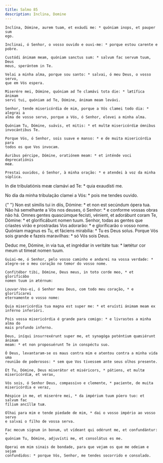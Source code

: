 ```yaml
---
title: Salmo 85
description: Inclina, Domine
---
```


<div class="side-by-side not-content">

    Inclína, Dómine, aurem tuam, et exáudi me: * quóniam inops, et pauper sum
    ego.

    Inclinai, ó Senhor, o vosso ouvido e ouvi-me: * porque estou carente e
    pobre.

    Custódi ánimam meam, quóniam sanctus sum: * salvum fac servum tuum, Deus
    meus, sperántem in Te.

    Velai a minha alma, porque sou santo: * salvai, ó meu Deus, o vosso servo,
    que em Vós espera.

    Miserére mei, Dómine, quóniam ad Te clamávi tota die: * lætífica ánimam
    servi tui, quóniam ad Te, Dómine, ánimam meam levávi.

    Senhor, tende misericórdia de mim, porque a Vós clamei todo dia: * alegrai a
    alma de vosso servo, porque a Vós, ó Senhor, elevei a minha alma.

    Quóniam Tu, Dómine, suávis, et mitis: * et multæ misericórdiæ ómnibus
    invocántibus Te.

    Porque Vós, ó Senhor, sois suave e manso: * e de muita misericórdia para
    todos os que Vos invocam.

    Áuribus pércipe, Dómine, oratiónem meam: * et inténde voci deprecatiónis
    meæ.

    Prestai ouvidos, ó Senhor, à minha oração: * e atendei à voz da minha
    súplica.

In die tribulatiónis meæ clamávi ad Te: \* quia exaudísti me.</span>

No dia da minha tribulação clamei a Vós: \* pois me tendes ouvido.

{" "}
<span>
  Non est símilis tui in diis, Dómine: * et non est secúndum ópera tua. Não há
  semelhante a Vós nos deuses, ó Senhor: * e conforme vossas obras não há. Omnes
  gentes quascúmque fecísti, vénient, et adorábunt coram Te, Dómine: * et
  glorificábunt nomen tuum. Senhor, todas as gentes que criastes virão e
  prostradas Vos adorarão: * e glorificarão o vosso nome. Quóniam magnus es Tu,
  et fáciens mirabília: * Tu es Deus solus.
</span>
Porque Vós sois grande e fazeis maravilhas: * só Vós sois Deus.

  <span>
    Deduc me, Dómine, in via tua, et ingrédiar in veritáte tua: * lætétur cor
    meum ut tímeat nomen tuum.
 
    Guiai-me, ó Senhor, pelo vosso caminho e andarei na vossa verdade: *
    alegre-se o meu coração no temor do vosso nome.
 
    Confitébor tibi, Dómine, Deus meus, in toto corde meo, * et glorificábo
    nomen tuum in ætérnum:
 
    Louvar-Vos-ei, ó Senhor meu Deus, com todo meu coração, * e glorificarei
    eternamente o vosso nome:
 
    Quia misericórdia tua magna est super me: * et eruísti ánimam meam ex
    inférno inferióri.
 
    Pois vossa misericórdia é grande para comigo: * e livrastes a minha alma do
    mais profundo inferno.
 
    Deus, iníqui insurrexérunt super me, et synagóga poténtium quæsiérunt ánimam
    meam: * et non proposuérunt Te in conspéctu suo.
 
    Ó Deus, levantaram-se os maus contra mim e atentou contra a minha vida uma
    reunião de poderosos: * sem que Vos tivessem ante seus olhos presente.
 
    Et Tu, Dómine, Deus miserátor et miséricors, * pátiens, et multæ
    misericórdiæ, et verax,
 
    Vós sois, ó Senhor Deus, compassivo e clemente, * paciente, de muita
    misericórdia e veraz,
 
    Réspice in me, et miserére mei, * da impérium tuum púero tuo: et salvum fac
    fílium ancíllæ tuæ.
 
    Olhai para mim e tende piedade de mim, * dai o vosso império ao vosso servo
    e salvai o filho de vossa serva.
 
    Fac mecum signum in bonum, ut vídeant qui odérunt me, et confundántur: *
    quóniam Tu, Dómine, adjuvísti me, et consolátus es me.
 
    Operai em mim sinais de bondade, para que vejam os que me odeiam e sejam
    confundidos: * porque Vós, Senhor, me tendes socorrido e consolado.

</div>
